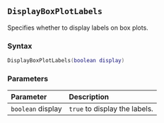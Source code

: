 ::: {.minipage data-latex="{\textwidth}"}
## `DisplayBoxPlotLabels`

Specifies whether to display labels on box plots\index{graphs!box plots}.

### Syntax {-}

``` .lua
DisplayBoxPlotLabels(boolean display)
```

### Parameters {-}

**Parameter** | **Description**
| :-- | :-- |
| `boolean` display | `true` to display the labels. |
:::